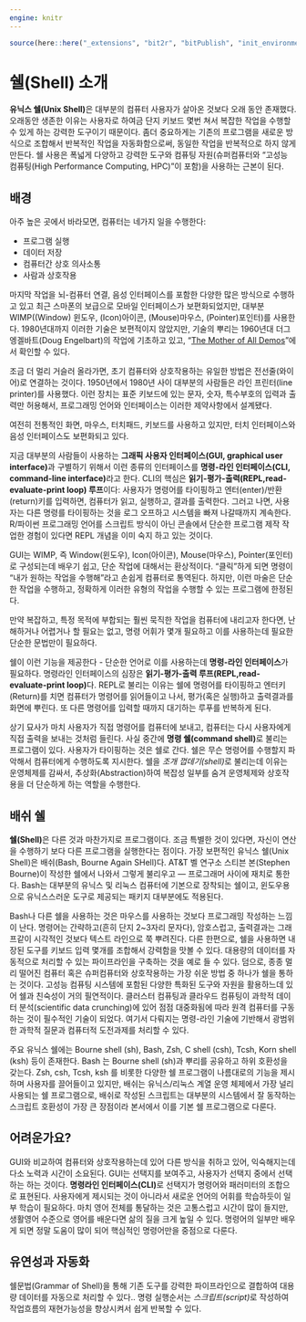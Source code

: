 ```yaml
---
engine: knitr
---
```


```r
source(here::here("_extensions", "bit2r", "bitPublish", "init_environments.R"))
```


# 쉘(Shell) 소개 {#shell}

**유닉스 쉘(Unix Shell)**\index{유닉스 쉘}\index{Unix!Shell}은 대부분의 컴퓨터 사용자가 살아온 것보다 오래 동안 존재했다. 
오래동안 생존한 이유는 사용자로 하여금 단지 키보드 몇번 쳐서 복잡한 작업을 수행할 수 있게 하는 강력한 도구이기 때문이다. 
좀더 중요하게는 기존의 프로그램을 새로운 방식으로 조합해서 반복적인 작업을 자동화함으로써, 동일한 작업을 반복적으로 하지 않게 만든다.  쉘 사용은 폭넓게 다양하고 강력한 도구와 컴퓨팅 자원(슈퍼컴퓨터와 "고성능 컴퓨팅(High Performance Computing, HPC)"이 포함)을 사용하는 근본이 된다.\index{HPC}\index{고성능 컴퓨팅}

## 배경 {#shell-background}

아주 높은 곳에서 바라모면, 컴퓨터는 네가지 일을 수행한다:

-   프로그램 실행
-   데이터 저장
-   컴퓨터간 상호 의사소통
-   사람과 상호작용


마지막 작업을 뇌-컴퓨터 연결, 음성 인터페이스를 포함한 다양한 많은 방식으로 수행하고 있고
최근 스마폰의 보급으로 모바일 인터페이스가 보편화되었지만, 
대부분 WIMP((Window) 윈도우, (Icon)아이콘, (Mouse)마우스, (Pointer)포인터)를 사용한다. 
1980년대까지 이러한 기술은 보편적이지 않았지만, 
기술의 뿌리는 1960년대 더그 엥겔바트(Doug Engelbart)의 작업에 기초하고 있고, 
"[The Mother of All Demos](http://www.youtube.com/watch?v=a11JDLBXtPQ)"에서 확인할 수 있다.

조금 더 멀리 거슬러 올라가면, 초기 컴퓨터와 상호작용하는 유일한 방법은 전선줄(와이어)로 연결하는 것이다. 
1950년에서 1980년 사이 대부분의 사람들은 라인 프린터(line printer)를 사용했다. 
이런 장치는 표준 키보드에 있는 문자, 숫자, 특수부호의 입력과 출력만 허용해서, 
프로그래밍 언어와 인터페이스는 이러한 제약사항에서 설계됐다.

여전히 전통적인 화면, 마우스, 터치패드, 키보드를 사용하고 있지만, 
터치 인터페이스와 음성 인터페이스도 보편화되고 있다.

지금 대부분의 사람들이 사용하는 **그래픽 사용자 인터페이스(GUI, graphical user interface)**\index{GUI}\index{그래픽 사용자 인터페이스}과 구별하기 위해서 이런 종류의 인터페이스를 **명령-라인 인터페이스(CLI, command-line interface)**\index{CLI}\index{명령-라인 인터페이스}라고 한다. 
CLI의 핵심은 **읽기-평가-출력(REPL,read-evaluate-print loop) 루프**\index{REPL}이다: 사용자가 명령어를 타이핑하고 엔터(enter)/반환(return)키를 입력하면, 컴퓨터가 읽고, 실행하고, 결과를 출력한다. \index{읽기-평가-출력 루프}
그러고 나면, 사용자는 다른 명령를 타이핑하는 것을 로그 오프하고 시스템을 빠져 나갈때까지 계속한다.
R/파이썬 프로그래밍 언어를 스크립트 방식이 아닌 콘솔에서 단순한 프로그램 제작 작업한 경험이 있다면 REPL 개념을 이미 숙지 하고 있는 것이다.

GUI는 WIMP, 즉 Window(윈도우), Icon(아이콘), Mouse(마우스), Pointer(포인터)\index{WIMP}로 구성되는데 배우기 쉽고, 단순 작업에 대해서는 환상적이다. "클릭"하게 되면 명령이 "내가 원하는 작업을 수행해"라고 손쉽게 컴퓨터로 통역된다. 
하지만, 이런 마술은 단순한 작업을 수행하고, 정확하게 이러한 유형의 작업을 수행할 수 있는 프로그램에 한정된다.

만약 복잡하고, 특정 목적에 부합되는 훨씬 묵직한 작업을 컴퓨터에 내리고자 한다면,
난해하거나 어렵거나 할 필요는 없고, 명령 어휘가 몇개 필요하고 이를 사용하는데 필요한 단순한 문법만이 필요하다.

쉘이 이런 기능을 제공한다 - 단순한 언어로 이를 사용하는데 **명령-라인 인터페이스**가 필요하다.
명령라인 인터페이스의 심장은 **읽기-평가-출력 루프(REPL,read-evaluate-print loop)**다.
REPL로 불리는 이유는 쉘에 명령어를 타이핑하고 엔터키(Return)를 치면 컴퓨터가 명령어를 읽어들이고 나서, 평가(혹은 실행)하고 출력결과를 화면에 뿌린다. 또 다른 명령어를 입력할 때까지 대기하는 루푸를 반복하게 된다.


상기 묘사가 마치 사용자가 직접 명령어를 컴퓨터에 보내고, 
컴퓨터는 다시 사용자에게 직접 출력을 보내는 것처럼 들린다.
사실 중간에 **명령 쉘(command shell)**\index{명령 쉘}\index{Command Shell}로 불리는 프로그램이 있다. 
사용자가 타이핑하는 것은 쉘로 간다. 
쉘은 무슨 명령어를 수행할지 파악해서 컴퓨터에게 수행하도록 지시한다.
쉘을 *조개 껍데기(shell)*\index{조개 껍데기}\index{Shell}\index{쉘}로 불리는데 이유는 운영체제를 감싸서, 
추상화(Abstraction)하여 복잡성 일부를 숨겨 운영체제와 상호작용을 더 단순하게 하는 역할을 수행한다.\index{추상화}


## 배쉬 쉘 {#shell-bash}

**쉘(Shell)**은 다른 것과 마찬가지로 프로그램이다. 
조금 특별한 것이 있다면, 자신이 연산을 수행하기 보다 다른 프로그램을 실행한다는 점이다.
가장 보편적인 유닉스 쉘(Unix Shell)은 배쉬(Bash, Bourne Again SHell)다. \index{Bash}\index{배쉬}
AT&T 벨 연구소 스티븐 본(Stephen Bourne)이 작성한 쉘에서 나와서 그렇게 불리우고 --- 프로그래머 사이에 재치로 통한다.
Bash는 대부분의 유닉스 및 리눅스 컴퓨터에 기본으로 장착되는 쉘이고, 
윈도우용으로 유닉스스러운 도구로 제공되는 패키지 대부분에도 적용된다.

Bash나 다른 쉘을 사용하는 것은 마우스를 사용하는 것보다 프로그래밍 작성하는 느낌이 난다. 
명령어는 간략하고(흔히 단지 2~3자리 문자다), 암호스럽고, 
출력결과는 그래프같이 시각적인 것보다 텍스트 라인으로 쭉 뿌려진다. 
다른 한편으로, 쉘을 사용하면 내장된 도구를 키보드 입력 몇개를 조합해서 강력함을 맛볼 수 있다.
대용량의 데이터를 자동적으로 처리할 수 있는 파이프라인을 구축하는 것을 예로 들 수 있다.
덤으로, 종종 멀리 떨어진 컴퓨터 혹은 슈퍼컴퓨터와 상호작용하는 가장 쉬운 방법 중 하나가 쉘을 통하는 것이다.
고성능 컴퓨팅 시스템에 포함된 다양한 특화된 도구와 자원을 활용하느데 있어 쉘과 친숙성이 거의 필연적이다.
클러스터 컴퓨팅과 클라우드 컴퓨팅이 과학적 데이터 분석(scientific data crunching)에 있어 점점 대중화됨에 따라 원격 컴퓨터를 구동하는 것이 필수적인 기술이 되었다. 여기서 다뤄지는 명령-라인 기술에 기반해서 광범위한 과학적 질문과 컴퓨터적 도전과제를 처리할 수 있다.

주요 유닉스 쉘에는 Bourne shell (sh), Bash, Zsh, C shell (csh), Tcsh, Korn shell (ksh) 등이 존재한다. Bash 는 Bourne shell (sh)과 뿌리를 공유하고 하위 호환성을 갖는다. Zsh, csh, Tcsh, ksh 를 비롯한 다양한 쉘 프로그램이 나름대로의 기능을 제시하며 사용자를 끌어들이고 있지만, 배쉬는 유닉스/리눅스 계열 운영 체제에서 가장 널리 사용되는 쉘 프로그램으로, 배쉬로 작성된 스크립트는 대부분의 시스템에서 잘 동작하는 스크립트 호환성이 가장 큰 장점이라 본서에서 이를 기본 쉘 프로그램으로 다룬다. \index{호환성} \index{Shell!Zsh} \index{Shell!Bash}

## 어려운가요? {#shell-difficulty}

GUI와 비교하여 컴퓨터와 상호작용하는데 있어 다른 방식을 취하고 있어, 익숙해지는데 다소
노력과 시간이 소요된다.
GUI는 선택지를 보여주고, 사용자가 선택지 중에서 선택하는 하는 것이다.
**명령라인 인터페이스(CLI)**로 선택지가 명령어와 패러미터의 조합으로 표현된다.
사용자에게 제시되는 것이 아니라서 새로운 언어의 어휘를 학습하듯이 일부 학습이 필요하다.
마치 영어 전체를 통달하는 것은 고통스럽고 시간이 많이 들지만, 생활영어 수준으로 영어를 배운다면 삶의 질을 크게 높일 수 있다.
명령어의 일부만 배우게 되면 정말 도움이 많이 되어 핵심적인 명령어만을 중점으로 다룬다.

## 유연성과 자동화 {#shell-flexibility}

쉘문법(Grammar of Shell)을 통해 기존 도구를 강력한 파이프라인으로 결합하여 대용량 데이터를 자동으로 처리할 수 있다..\index{쉘문법(Grammar of Shell)}
명령 실행순서는 *스크립트(script)*로 작성하여 작업흐름의 재현가능성을 향상시켜서 쉽게 
반복할 수 있다.\index{스크립트(script)}


